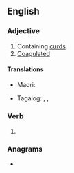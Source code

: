 ==English==

===Adjective===
{{en-adj}}

# Containing [[curd]]s.
# [[coagulated|Coagulated]]

====Translations====
{{trans-top|}}
* Maori: {{t|mi|kurukuruwhatu}}
{{trans-mid}}
* Tagalog: {{t|tl|kurta}}, {{t+|tl|kulta}}, {{t|tl|kurtado}}
{{trans-bottom}}

===Verb===
{{head|en|verb form}}

# {{en-past of|curdle}}

===Anagrams===
* {{anagrams|en|cruddle|crudled|cuddler}}
